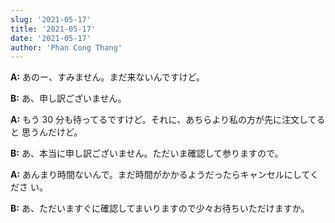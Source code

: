 ```yaml
---
slug: '2021-05-17'
title: '2021-05-17'
date: '2021-05-17'
author: 'Phan Cong Thang'
---
```


**A:** あのー、すみません。まだ来ないんですけど。

**B:** あ、申し訳ございません。

**A:** もう 30 分も待ってるですけど。それに、あちらより私の方が先に注文してると
思うんだけど。

**B:** あ、本当に申し訳ございません。ただいま確認して参りますので。

**A:** あんまり時間ないんで。まだ時間がかかるようだったらキャンセルにしてくださ
い。

**B:** あ、ただいますぐに確認してまいりますので少々お待ちいただけますか。
